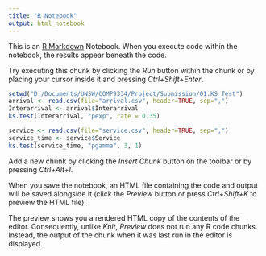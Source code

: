 ```yaml
---
title: "R Notebook"
output: html_notebook
---
```


This is an [R Markdown](http://rmarkdown.rstudio.com) Notebook. When you execute code within the notebook, the results appear beneath the code. 

Try executing this chunk by clicking the *Run* button within the chunk or by placing your cursor inside it and pressing *Ctrl+Shift+Enter*. 

```r
setwd("D:/Documents/UNSW/COMP9334/Project/Submission/01.KS_Test")
arrival <- read.csv(file="arrival.csv", header=TRUE, sep=",")
Interarrival <- arrival$Interarrival
ks.test(Interarrival, "pexp", rate = 0.35)
```
```r
service <- read.csv(file="service.csv", header=TRUE, sep=",")
service_time <- service$Service
ks.test(service_time, "pgamma", 3, 1)
```


Add a new chunk by clicking the *Insert Chunk* button on the toolbar or by pressing *Ctrl+Alt+I*.

When you save the notebook, an HTML file containing the code and output will be saved alongside it (click the *Preview* button or press *Ctrl+Shift+K* to preview the HTML file).

The preview shows you a rendered HTML copy of the contents of the editor. Consequently, unlike *Knit*, *Preview* does not run any R code chunks. Instead, the output of the chunk when it was last run in the editor is displayed.
